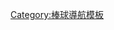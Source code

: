 {{Navbox
|name = U-23世界盃棒球賽
|title = [[U-23世界盃棒球賽]]
|state = {{{state|expanded}}}
|listclass = hlist
|list1 = 
*[[2014年21U世界盃棒球賽|2014]]
*[[2016年U-23世界盃棒球賽|2016]]
*[[2018年U-23世界盃棒球賽|2018]]
*[[2020年U-23世界盃棒球賽|2020]]
*[[2022年U-23世界盃棒球賽|2022]]
}}<noinclude>
{{collapsible option}}
[[Category:U-23世界盃棒球賽| ]]
[[Category:棒球導航模板]]
</noinclude>